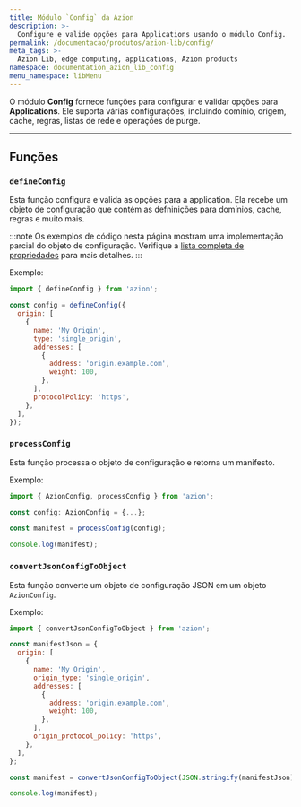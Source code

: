 ```yaml
---
title: Módulo `Config` da Azion
description: >-
  Configure e valide opções para Applications usando o módulo Config.
permalink: /documentacao/produtos/azion-lib/config/
meta_tags: >-
  Azion Lib, edge computing, applications, Azion products
namespace: documentation_azion_lib_config
menu_namespace: libMenu
---
```



O módulo **Config** fornece funções para configurar e validar opções para **Applications**. Ele suporta várias configurações, incluindo domínio, origem, cache, regras, listas de rede e operações de purge.

<LinkButton link="/pt-br/documentacao/produtos/azion-lib/visao-geral/" label="Saiba mais sobre as Azion Libraries" severity="secondary"  />

---

## Funções

### `defineConfig`

Esta função configura e valida as opções para a application. Ela recebe um objeto de configuração que contém as defninições para domínios, cache, regras e muito mais.

:::note
Os exemplos de código nesta página mostram uma implementação parcial do objeto de configuração. Verifique a [lista completa de propriedades](/pt-br/documentacao/devtools/cli/configs/azion-config-js/) para mais detalhes.
:::

Exemplo:

```js
import { defineConfig } from 'azion';

const config = defineConfig({
  origin: [
    {
      name: 'My Origin',
      type: 'single_origin',
      addresses: [
        {
          address: 'origin.example.com',
          weight: 100,
        },
      ],
      protocolPolicy: 'https',
    },
  ],
});
```

### `processConfig`

Esta função processa o objeto de configuração e retorna um manifesto.

Exemplo:

```ts
import { AzionConfig, processConfig } from 'azion';

const config: AzionConfig = {...};

const manifest = processConfig(config);

console.log(manifest);
```

### `convertJsonConfigToObject`

Esta função converte um objeto de configuração JSON em um objeto `AzionConfig`.

Exemplo:

```javascript
import { convertJsonConfigToObject } from 'azion';

const manifestJson = {
  origin: [
    {
      name: 'My Origin',
      origin_type: 'single_origin',
      addresses: [
        {
          address: 'origin.example.com',
          weight: 100,
        },
      ],
      origin_protocol_policy: 'https',
    },
  ],
};

const manifest = convertJsonConfigToObject(JSON.stringify(manifestJson));

console.log(manifest);
```
